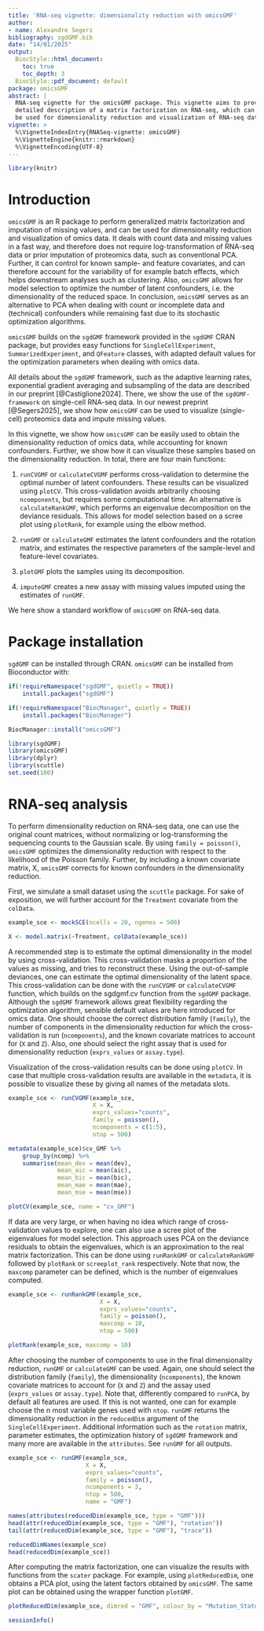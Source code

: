 ```yaml
---
title: 'RNA-seq vignette: dimensionality reduction with omicsGMF'
author:
- name: Alexandre Segers
bibliography: sgdGMF.bib
date: "14/01/2025"
output: 
  BiocStyle::html_document:
    toc: true
    toc_depth: 3
  BiocStyle::pdf_document: default
package: omicsGMF
abstract: |
  RNA-seq vignette for the omicsGMF package. This vignette aims to provide a 
  detailed description of a matrix factorization on RNA-seq, which can
  be used for dimensionality reduction and visualization of RNA-seq data.
vignette: >
  %\VignetteIndexEntry{RNASeq-vignette: omicsGMF}
  %\VignetteEngine{knitr::rmarkdown}
  %\VignetteEncoding{UTF-8}
---
```

  
```r
library(knitr)
```

# Introduction

`omicsGMF` is an R package to perform generalized matrix factorization and 
imputation of missing values, and
can be used for dimensionality reduction and visualization of omics data.
It deals with count data and missing values in 
a fast way, and therefore does not require log-transformation of RNA-seq data 
or prior imputation of proteomics data, such as conventional PCA. Further, it 
can control for known sample- and feature covariates, and can therefore
account for the variability of for example batch effects, which helps
downstream analyses such as clustering. Also, `omicsGMF`
allows for model selection to optimize the 
number of latent confounders, i.e. the dimensionality of the reduced space. 
In conclusion, `omicsGMF` serves as an alternative to PCA 
when dealing with count or incomplete data and (technical) confounders while 
remaining fast due to its stochastic optimization algorithms.

`omicsGMF` builds on the `sgdGMF` framework provided in the `sgdGMF` CRAN 
package, but provides easy functions for `SingleCellExperiment`, 
`SummarizedExperiment`,
and `QFeature` classes, with adapted default values for the optimization 
parameters when dealing with omics data.

All details about the `sgdGMF` framework, such as the adaptive learning rates,
exponential gradient averaging and subsampling of the data are 
described in our preprint [@Castiglione2024]. There, we show the use of the
`sgdGMF-framework` on single-cell RNA-seq data. In our newest preprint 
[@Segers2025], we show how `omicsGMF` can be used to visualize (single-cell) 
proteomics data and impute missing values.

In this vignette, we show how `omicsGMF` can be easily used to obtain the
dimensionality reduction of omics data, while accounting for known 
confounders. Further, we show how it can visualize these samples based on
the dimensionality reduction. In total, there are four main functions:

1. `runCVGMF` or `calculateCVGMF` performs cross-validation to determine the 
optimal number of latent confounders. These results can be visualized using 
`plotCV`. This cross-validation avoids arbitrarily choosing `ncomponents`, but
requires some computational time. An alternative is `calculateRankGMF`, which
performs an eigenvalue decomposition on the deviance residuals. This allows for
model selection based on a scree plot using `plotRank`, for example using
the elbow method.

2. `runGMF` or `calculateGMF` estimates the latent confounders and the rotation
matrix, and estimates the respective parameters of the sample-level and 
feature-level covariates.

3. `plotGMF` plots the samples using its decomposition.

4. `imputeGMF` creates a new assay with missing values imputed using the 
estimates of `runGMF`.


We here show a standard workflow of `omicsGMF` on RNA-seq data.


# Package installation

`sgdGMF` can be installed through CRAN.
`omicsGMF` can be installed from Bioconductor with:

```r
if(!requireNamespace("sgdGMF", quietly = TRUE))
    install.packages("sgdGMF")

if(!requireNamespace("BiocManager", quietly = TRUE))
    install.packages("BiocManager")

BiocManager::install("omicsGMF")
```


```r
library(sgdGMF)
library(omicsGMF)
library(dplyr)
library(scuttle)
set.seed(100)
```


# RNA-seq analysis

To perform dimensionality reduction on RNA-seq data, one can use the original
count matrices, without normalizing or log-transforming the sequencing
counts to the Gaussian scale. By using `family = poisson()`, `omicsGMF` 
optimizes the dimensionality reduction with respect to the likelihood of the
Poisson family. Further, by including a known covariate matrix, X, `omicsGMF`
corrects for known confounders in the dimensionality reduction. 

First, we simulate a small dataset using the `scuttle` package. For sake of 
exposition, we will further account for the `Treatment` covariate from the 
`colData`. 

```r
example_sce <- mockSCE(ncells = 20, ngenes = 500)

X <- model.matrix(~Treatment, colData(example_sce))
```

A recommended step is to estimate the optimal dimensionality in the model
by using cross-validation. This cross-validation masks a proportion of the
values as missing, and tries to reconstruct these. Using the out-of-sample 
deviances, one can estimate the optimal dimensionality of the latent space.
This cross-validation can be done with the `runCVGMF` or `calculateCVGMF` 
function, which builds 
on the sgdgmf.cv function from the `sgdGMF` package. Although the 
`sgdGMF` framework allows great flexibility regarding the optimization 
algorithm, sensible default values are here introduced for omics data. One
should choose the correct distribution family (`family`), the number
of components in the dimensionality reduction for which the cross-validation is
run (`ncomponents`), and the known covariate matrices to account for 
(`X` and `Z`). Also, one should select the right assay that is used for
dimensionality reduction (`exprs_values` or `assay.type`). 

Visualization of the cross-validation results can be done using 
`plotCV`. In case that multiple cross-validation results are available in the 
`metadata`, it is possible to visualize these by giving all names of the 
metadata slots.

```r
example_sce <- runCVGMF(example_sce, 
                        X = X,
                        exprs_values="counts", 
                        family = poisson(), 
                        ncomponents = c(1:5),
                        ntop = 500)

metadata(example_sce)$cv_GMF %>% 
    group_by(ncomp) %>% 
    summarise(mean_dev = mean(dev),
              mean_aic = mean(aic),
              mean_bic = mean(bic),
              mean_mae = mean(mae),
              mean_mse = mean(mse))

plotCV(example_sce, name = "cv_GMF")

```


If data are very large, or when having no idea which range of cross-validation 
values to explore, one can also use a scree plot of the eigenvalues for model
selection. This approach uses PCA on the deviance residuals to obtain the
eigenvalues, which is an approximation to the real matrix factorization.
This can be done using `runRankGMF` or `calculateRankGMF` followed
by `plotRank` or `screeplot_rank` respectively. Note that now, the 
`maxcomp` parameter can be defined, which is the number of 
eigenvalues computed.

```r
example_sce <- runRankGMF(example_sce, 
                          X = X, 
                          exprs_values="counts", 
                          family = poisson(), 
                          maxcomp = 10,
                          ntop = 500)

plotRank(example_sce, maxcomp = 10)
```


After choosing the number of components to use in the final dimensionality
reduction, `runGMF` or `calculateGMF` can be used. Again, one should select the
distribution family (`family`), the dimensionality (`ncomponents`), 
the known covariate matrices to account for (`X` and `Z`) and the 
assay used (`exprs_values` or `assay.type`). Note that, differently compared to
`runPCA`, by default all features are used. If this is not wanted, one can 
for example choose the n most variable genes used with `ntop`. 
`runGMF` returns the dimensionality reduction in the `reducedDim` argument of 
the `SingleCellExperiment`. Additional information such as the `rotation` 
matrix, parameter estimates, the optimization history of `sgdGMF` framework 
and many more are available in the `attributes`. See `runGMF` for all 
outputs. 

```r
example_sce <- runGMF(example_sce, 
                      X = X, 
                      exprs_values="counts", 
                      family = poisson(), 
                      ncomponents = 3,
                      ntop = 500,
                      name = "GMF")

names(attributes(reducedDim(example_sce, type = "GMF")))
head(attr(reducedDim(example_sce, type = "GMF"), "rotation"))
tail(attr(reducedDim(example_sce, type = "GMF"), "trace"))

reducedDimNames(example_sce)
head(reducedDim(example_sce))
```

After computing the matrix factorization, one can visualize the results with 
functions from the `scater` package. For example, using `plotReducedDim`, 
one obtains a PCA plot, using the latent factors obtained by `omicsGMF`. The 
same plot can be obtained using the wrapper function `plotGMF`.

```r
plotReducedDim(example_sce, dimred = "GMF", colour_by = "Mutation_Status")
```



```r
sessionInfo()
```

